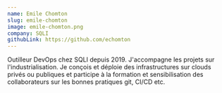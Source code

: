 ```yaml
---
name: Emile Chomton
slug: emile-chomton
image: emile-chomton.png
company: SQLI
githubLink: https://github.com/echomton
---
```


Outilleur DevOps chez SQLI depuis 2019. J'accompagne les projets sur
l'industrialisation. Je conçois et déploie des infrastructures sur clouds privés
ou publiques et participe à la formation et sensibilisation des collaborateurs
sur les bonnes pratiques git, CI/CD etc.
